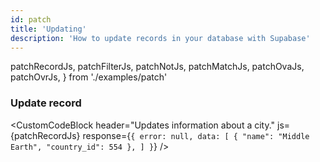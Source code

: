```yaml
---
id: patch
title: 'Updating'
description: 'How to update records in your database with Supabase'
---
```


  patchRecordJs,
  patchFilterJs,
  patchNotJs,
  patchMatchJs,
  patchOvaJs,
  patchOvrJs,
} from './examples/patch'

<DummyData />

### Update record

<CustomCodeBlock
  header="Updates information about a city."
  js={patchRecordJs}
  response={`{
  error: null,
  data: [
    { "name": "Middle Earth", "country_id": 554 },
  ]
}`}
/>

